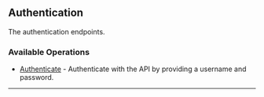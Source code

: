 
## Authentication
The authentication endpoints.

### Available Operations

* [Authenticate](/java/authentication/authenticate) - Authenticate with the API by providing a username and password.

---
<Authenticate />
